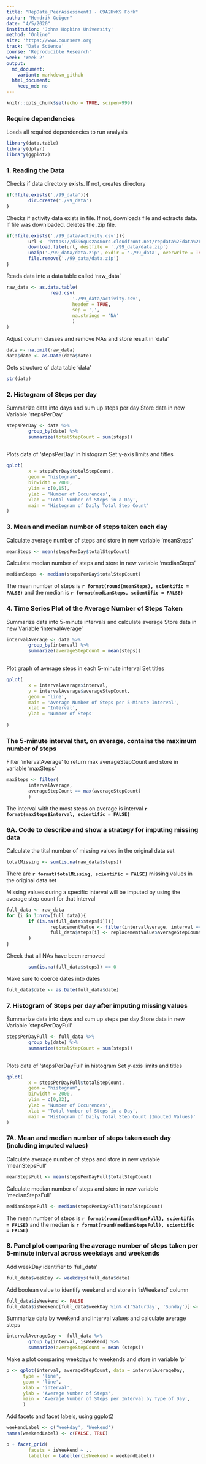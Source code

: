 ```yaml
---
title: "RepData_PeerAssessment1 - G9A2HvK9 Fork"
author: "Hendrik Geiger"
date: "4/5/2020"
institution: 'Johns Hopkins University'
method: 'Online'
site: 'https://www.coursera.org'
track: 'Data Science'
course: 'Reproducible Research'
week: 'Week 2'
output:
  md_document:
    variant: markdown_github
  html_document:
    keep_md: no
---
```


```r
knitr::opts_chunk$set(echo = TRUE, scipen=999)
```

### Require dependencies

Loads all required dependencies to run analysis
```r
library(data.table)
library(dplyr)
library(ggplot2)
```

### 1. Reading the Data

Checks if data directory exists. If not, creates directory

```r

if(!file.exists('./99_data')){
        dir.create('./99_data')
}
```

Checks if activity data exists in file. If not, downloads file and extracts data.
If file was downloaded, deletes the .zip file.

```r
if(!file.exists('./99_data/activity.csv')){
        url <- 'https://d396qusza40orc.cloudfront.net/repdata%2Fdata%2Factivity.zip'
        download.file(url, destfile = './99_data/data.zip')
        unzip('./99_data/data.zip', exdir = './99_data', overwrite = TRUE)
        file.remove('./99_data/data.zip')
}
```

Reads data into a data table called 'raw_data'
```r
raw_data <- as.data.table( 
                read.csv(
                        './99_data/activity.csv',
                        header = TRUE,
                        sep = ',',
                        na.strings = 'NA'
                        )
)
```

Adjust column classes and remove NAs and store result in 'data'
```r
data <- na.omit(raw_data)
data$date <- as.Date(data$date)
```

Gets structure of data table 'data'
```r
str(data)
```

### 2. Histogram of Steps per day

Summarize data into days and sum up steps per day
Store data in new Variable 'stepsPerDay'

```r
stepsPerDay <- data %>%
        group_by(date) %>%
        summarize(totalStepCount = sum(steps))
                
```

Plots data of 'stepsPerDay' in histogram
Set y-axis limits and titles

```r
qplot(
        x = stepsPerDay$totalStepCount,
        geom = "histogram",
        binwidth = 2000,
        ylim = c(0,15),
        ylab = 'Number of Occurences',
        xlab = 'Total Number of Steps in a Day',
        main = 'Histogram of Daily Total Step Count'
)
```

### 3. Mean and median number of steps taken each day

Calculate average number of steps and store in new variable 'meanSteps'

```r
meanSteps <- mean(stepsPerDay$totalStepCount)
```

Calculate median number of steps and store in new variable 'medianSteps'

```r
medianSteps <- median(stepsPerDay$totalStepCount)
```

The mean number of steps is **`r format(round(meanSteps), scientific = FALSE)`** and the median is **`r format(medianSteps, scientific = FALSE)`**

### 4. Time Series Plot of the Average Number of Steps Taken
Summarize data into 5-minute intervals and calculate average
Store data in new Variable 'intervalAverage'

```r
intervalAverage <- data %>%
        group_by(interval) %>%
        summarize(averageStepCount = mean(steps))
                
```

Plot graph of average steps in each 5-minute interval
Set titles
```r
qplot(
        x = intervalAverage$interval,
        y = intervalAverage$averageStepCount,
        geom = 'line',
        main = 'Average Number of Steps per 5-Minute Interval',
        xlab = 'Interval',
        ylab = 'Number of Steps'
        
)
```

### The 5-minute interval that, on average, contains the maximum number of steps

Filter 'intervalAverage' to return max averageStepCount and store in variable 'maxSteps'

```r
maxSteps <- filter(
        intervalAverage,
        averageStepCount == max(averageStepCount)
        )
```

The interval with the most steps on average is interval **`r format(maxSteps$interval, scientific = FALSE)`**


### 6A. Code to describe and show a strategy for imputing missing data

Calculate the tital number of missing values in the original data set
```r
totalMissing <- sum(is.na(raw_data$steps))
```
There are **`r format(totalMissing, scientific = FALSE)`** missing values in the original data set

Missing values during a specific interval will be imputed by using the average step count for that interval

```r
full_data <- raw_data
for (i in 1:nrow(full_data)){
        if (is.na(full_data$steps[i])){
                replacementValue <- filter(intervalAverage, interval == full_data$interval[i])
                full_data$steps[i] <- replacementValue$averageStepCount
        }
}
```

Check that all NAs have been removed

```r
        sum(is.na(full_data$steps)) == 0
```

Make sure to coerce dates into dates
```r
full_data$date <- as.Date(full_data$date)
```

### 7. Histogram of Steps per day after imputing missing values

Summarize data into days and sum up steps per day
Store data in new Variable 'stepsPerDayFull'

```r
stepsPerDayFull <- full_data %>%
        group_by(date) %>%
        summarize(totalStepCount = sum(steps))
                
```

Plots data of 'stepsPerDayFull' in histogram
Set y-axis limits and titles

```r
qplot(
        x = stepsPerDayFull$totalStepCount,
        geom = "histogram",
        binwidth = 2000,
        ylim = c(0,22),
        ylab = 'Number of Occurences',
        xlab = 'Total Number of Steps in a Day',
        main = 'Histogram of Daily Total Step Count (Imputed Values)'
)
```

### 7A. Mean and median number of steps taken each day (including imputed values)

Calculate average number of steps and store in new variable 'meanStepsFull'

```r
meanStepsFull <- mean(stepsPerDayFull$totalStepCount)
```

Calculate median number of steps and store in new variable 'medianStepsFull'

```r
medianStepsFull <- median(stepsPerDayFull$totalStepCount)
```

The mean number of steps is **`r format(round(meanStepsFull), scientific = FALSE)`** and the median is **`r format(round(medianStepsFull), scientific = FALSE)`**

### 8. Panel plot comparing the average number of steps taken per 5-minute interval across weekdays and weekends

Add weekDay identifier to 'full_data'

```r
full_data$weekDay <- weekdays(full_data$date)
```

Add boolean value to identify weekend and store in 'isWeekend' column

```r
full_data$isWeekend <- FALSE
full_data$isWeekend[full_data$weekDay %in% c('Saturday', 'Sunday')] <- TRUE
```

Summarize data by weekend and interval values and calculate average steps

```r
intervalAverageDay <- full_data %>%
        group_by(interval, isWeekend) %>%
        summarize(averageStepCount = mean (steps))
```

Make a plot comparing weekdays to weekends and store in variable 'p'
```r
p <- qplot(interval, averageStepCount, data = intervalAverageDay,
      type = 'line',
      geom = 'line',
      xlab = 'interval',
      ylab = 'Average Number of Steps',
      main = 'Average Number of Steps per Interval by Type of Day',
      )
```

Add facets and facet labels, using ggplot2

```r
weekendLabel <- c('Weekday', 'Weekend')
names(weekendLabel) <- c(FALSE, TRUE)

p + facet_grid(
        facets = isWeekend ~ .,
        labeller = labeller(isWeekend = weekendLabel))
```